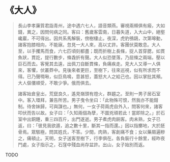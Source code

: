 # 《大人》

> 長山李孝廉質君詣青州，途中遇六七人，語音類燕。審視兩頰俱有瘢，大如錢，異之，因問何病之同。客曰：舊歲客雲南，日暮失道，入大山中，絕壑巉巖，不可得出。因共系馬解裝，傍樹棲止。夜深，虎豹鴞鴟，次第嗥動，諸客抱膝相向，不能寐。忽見一大人來，高以丈許。客團伏莫敢息。大人至，以手攫馬而食，六七匹頃刻都盡；既而折樹上長條，捉人首穿腮，如貫魚狀，貫訖，提行數步，條毳折有聲。大人似恐墜落，乃屈條之兩端，壓以巨石而去。客覺其去遠，出佩刀自斷貫條，負痛疾走。見大人又導一人俱來，客懼，伏叢莽中。見後來者更巨，至樹下，往來巡視，似有所求而不得。已乃聲啁啾，似巨鳥鳴，意甚怒，蓋怒大人之給己也。因以掌批其頰。大人傴僂順受，不敢少爭。俄而俱去。
>
> 諸客始倉皇出，荒竄良久，遙見嶺頭有燈火，群趨之。至則一男子居石室中。客入環拜，兼告所苦。男子曳令坐曰：「此物殊可恨，然我亦不能鉗制。待舍妹歸，可與謀也。」無何，一女子荷兩虎自外入，問客何來，諸客叩伏而告以故。女子曰：「久知兩個為孽，不圖兇頑若此！當即除之。」於石室中出銅錘，重三四百斤，出門遂逝。男子煮虎肉餉客。肉未熟，女子已返，曰：「彼見我欲遁，追之數十里，斷其一指而還。」因以指擲地，大於胚骨焉。眾駭極，問其姓氏，不答。少間，肉熟，客創痛不食；女以藥屑遍糝之，痛頓止。天明，女子送客至樹下，行李俱在。各負裝行十餘里，經昨夜鬥處，女子指示之，石窪中殘血尚存盆許。出山，女子始別而返。

TODO
